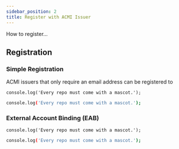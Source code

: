 ---
sidebar_position: 2
title: Register with ACMI Issuer
---


How to register...

## Registration

### Simple Registration

ACMI issuers that only require an email address can be registered to 

<Tabs groupId="console-type">
  <TabItem value="ps" label="Powershell Core">

```
console.log('Every repo must come with a mascot.');
```
  </TabItem>
  <TabItem value="bash" label="Bash">

```bash
console.log('Every repo must come with a mascot.');
```
  </TabItem>
</Tabs>

### External Account Binding (EAB)

<Tabs groupId="console-type">
  <TabItem value="ps" label="Powershell Core">

```
console.log('Every repo must come with a mascot.');
```
  </TabItem>
  <TabItem value="bash" label="Bash">

```bash
console.log('Every repo must come with a mascot.');
```
  </TabItem>
</Tabs>
